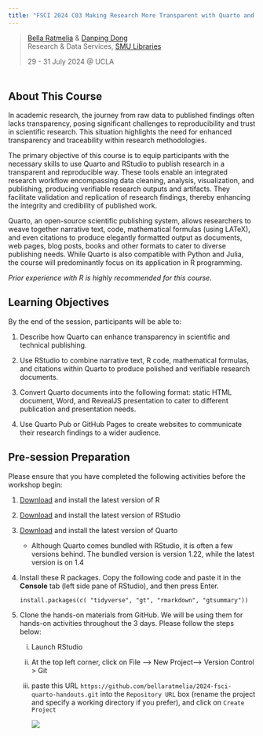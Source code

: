 ```yaml
---
title: "FSCI 2024 C03 Making Research More Transparent with Quarto and RStudio"
---
```


> [Bella Ratmelia](https://bellaratmelia.github.io/) & [Danping Dong](https://www.linkedin.com/in/danping-dong-6945a659/)\
> Research & Data Services, [SMU Libraries](https://library.smu.edu.sg/)
>
> 29 - 31 July 2024 \@ UCLA

::: {#spacing style="margin-top: 50px;"}
:::

## About This Course

In academic research, the journey from raw data to published findings often lacks transparency, posing significant challenges to reproducibility and trust in scientific research. This situation highlights the need for enhanced transparency and traceability within research methodologies.

The primary objective of this course is to equip participants with the necessary skills to use Quarto and RStudio to publish research in a transparent and reproducible way. These tools enable an integrated research workflow encompassing data cleaning, analysis, visualization, and publishing, producing verifiable research outputs and artifacts. They facilitate validation and replication of research findings, thereby enhancing the integrity and credibility of published work.

Quarto, an open-source scientific publishing system, allows researchers to weave together narrative text, code, mathematical formulas (using LATeX), and even citations to produce elegantly formatted output as documents, web pages, blog posts, books and other formats to cater to diverse publishing needs. While Quarto is also compatible with Python and Julia, the course will predominantly focus on its application in R programming.

::: callout-note
*Prior experience with R is highly recommended for this course.*
:::

## Learning Objectives

By the end of the session, participants will be able to:

1.  Describe how Quarto can enhance transparency in scientific and technical publishing.

2.  Use RStudio to combine narrative text, R code, mathematical formulas, and citations within Quarto to produce polished and verifiable research documents.

3.  Convert Quarto documents into the following format: static HTML document, Word, and RevealJS presentation to cater to different publication and presentation needs.

4.  Use Quarto Pub or GitHub Pages to create websites to communicate their research findings to a wider audience.

## Pre-session Preparation

Please ensure that you have completed the following activities before the workshop begin:

1.  [Download](https://posit.co/download/rstudio-desktop/) and install the latest version of R

2.  [Download](https://posit.co/download/rstudio-desktop/) and install the latest version of RStudio

3.  [Download](https://quarto.org/docs/download/index.html) and install the latest version of Quarto

    -   Although Quarto comes bundled with RStudio, it is often a few versions behind. The bundled version is version 1.22, while the latest version is on 1.4

4.  Install these R packages. Copy the following code and paste it in the **Console** tab (left side pane of RStudio), and then press Enter.

    `install.packages(c( "tidyverse", "gt", "rmarkdown", "gtsummary"))`

5.  Clone the hands-on materials from GitHub. We will be using them for hands-on activities throughout the 3 days. Please follow the steps below:

    i.  Launch RStudio

    ii. At the top left corner, click on File –\> New Project–\> Version Control \> Git

    iii. paste this URL `https://github.com/bellaratmelia/2024-fsci-quarto-handouts.git` into the `Repository URL` box (rename the project and specify a working directory if you prefer), and click on `Create Project`

         ![](images/clone_git_repo.PNG)
